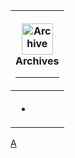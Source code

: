 {| class="infobox"  align="right"
|-
!align="center"|[[File:en/Vista-file-manager.png|50px|Archive]]<br>Archives
----
|-
| 
* [[Main/en/{{NAMESPACE}}:{{PAGENAME}}/Archive 1|{{{1}}}]]
|}
<noinclude>
[[Category:en/Templates|A]]
</noinclude>